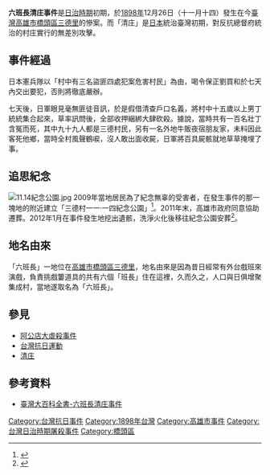 '''六班長清庄事件'''是[[台灣日治時期|日治時期]]初期，於[[1898年台灣|1898年]]12月26日（十一月十四）發生在今[[臺灣|臺灣]][[高雄市|高雄市]][[橋頭區|橋頭區]][[三德里|三德里]]的慘案。而「清庄」是[[日本|日本]]統治臺灣初期，對反抗總督府統治的村庄實行的無差別攻擊。
== 事件經過 ==
日本憲兵隊以「村中有三名盜匪四處犯案危害村民」為由，喝令保正劉買和於七天內交出要犯，否則將徹底嚴辦。

七天後，日軍眼見毫無匪徒音訊，於是假借清查戶口名義，將村中十五歲以上男丁統統集合起來，草率訊問後，全部收押綑綁大肆砍殺。據說，當時共有一百名壯丁含冤而死，其中九十九人都是三德村民，另有一名外地牛販夜宿朋友家，未料因此客死他鄉，當時全村風聲鶴唳，沒人敢出面收屍，日軍將百具屍骸就地草草掩埋了事。

== 追思紀念 ==
[[File:11.14紀念公園.jpg|thumb]]
2009年當地居民為了紀念無辜的受害者，在發生事件的那一塊地的附近建立「三德村一一‧一四紀念公園」<ref>{{Cite web |url=http://www.libertytimes.com.tw/2011/new/oct/25/today-south8.htm |title=《日治血淚史》 六班長清庄 荒塚百骨枯 |accessdate=2012-03-30 |archive-date=2011-12-28 |archive-url=https://web.archive.org/web/20111228001045/http://www.libertytimes.com.tw/2011/new/oct/25/today-south8.htm |dead-url=no }}</ref>。2011年末，高雄市政府同意協助遷葬。2012年1月在事件發生地挖出遺骸，洗淨火化後移往紀念公園安葬<ref>{{Cite web |url=http://m.ltn.com.tw/news/local/paper/551713 |title=南部〉百人塚開挖 橋頭「六班長」上百遺骨出土 |accessdate=2017-08-06 |archive-date=2019-05-06 |archive-url=https://web.archive.org/web/20190506175327/https://m.ltn.com.tw/news/local/paper/551713 |dead-url=no }}</ref>。

== 地名由來 ==
「六班長」一地位在[[高雄市|高雄市]][[橋頭區|橋頭區]][[三德里|三德里]]，地名由來是因為昔日經常有外台戲班來演戲，負責挑戲簍道具的共有六個「班長」住在這裡，久而久之，人口與日俱增聚集成村，當地遂取名為「六班長」。

== 參見 ==
*[[阿公店大虐殺事件|阿公店大虐殺事件]]
*[[台灣抗日運動|台灣抗日運動]]
*[[清庄|清庄]]

== 參考資料 ==
<div class="references-small">
<references/>
</div>
*[http://nrch.culture.tw/twpedia.aspx?id=24338 臺灣大百科全書-六班長清庄事件] {{Wayback|url=http://nrch.culture.tw/twpedia.aspx?id=24338 |date=20190912235312 }}

[[Category:台灣抗日事件|Category:台灣抗日事件]]
[[Category:1898年台灣|Category:1898年台灣]]
[[Category:高雄市事件|Category:高雄市事件]]
[[Category:台灣日治時期屠殺事件|Category:台灣日治時期屠殺事件]]
[[Category:橋頭區|Category:橋頭區]]